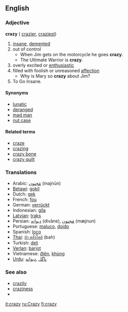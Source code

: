 ==English==

=== Adjective === 
'''crazy''' ({{compare}} [[crazier]], {{super}} [[craziest]])

# [[insane]], [[demented]]
# out of control
#*When Jim gets on the motorcycle he goes '''crazy'''.
#*The Ultimate Warrior is '''crazy'''.
# overly excited or [[enthusiastic]]
# filled with foolish or unreasoned [[affection]]
#* Why is Mary so '''crazy''' about Jim?
#To Go Insane.

==== Synonyms ====
*[[lunatic]]
*[[deranged]]
*[[mad man]]
*[[nut case]]

====Related terms====
*[[craze]]
*[[crazing]]
*[[crazy bone]]
*[[crazy quilt]]

===Translations===
*Arabic: [[مَجنون]] (majnūn)
*[[Betawi]]: [[gokil]]
*Dutch: [[gek]]
*French: [[fou]]
*German: [[verrückt]]
*Indonesian: [[gila]]
*[[Latvian]]: [[traks]]
*Persian: [[ديوانِه]] (divāne),  [[مَجنون]] (mæjnun)
*Portuguese: [[maluco]], [[doido]]
*Spanish: [[loco]]
*[[Thai]]: [[บ้า,คลั่งใคล้]] (bah)
*Turkish: [[deli]]
*[[Verlan]]: [[barjot]]
*Vietnamese: [[điên]], [[khùng]]
*[[Urdu]]: [[پاگل]] ,[[دیوانه]]

=== See also ===
*[[crazily]]
*[[craziness]]
*{{pedialite}}

[[it:crazy]]
[[ru:Crazy]]
[[fi:crazy]]